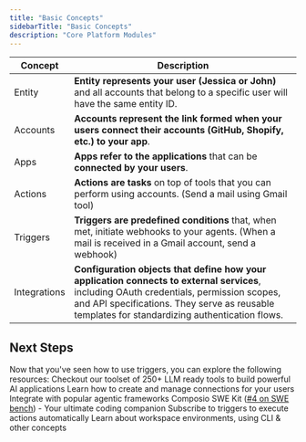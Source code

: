 ```yaml
---
title: "Basic Concepts"
sidebarTitle: "Basic Concepts"
description: "Core Platform Modules"
---
```


| Concept           | Description                                                                                                                                                                                                                                                                                                                                                                                                           |
| ----------------- | -------------------------------------------------------------------------------------------------------------------------------------------------------------------------------------------------------------------------------------------------------------------------- 
| Entity            | **Entity represents your user (Jessica or John)** and all accounts that belong to a specific user will have the same entity ID. 
| Accounts          | **Accounts represent the link formed when your users connect their accounts (GitHub, Shopify, etc.) to your app**. 
| Apps              | **Apps refer to the applications** that can be **connected by your users**. 
| Actions           | **Actions are tasks** on top of tools that you can perform using accounts. (Send a mail using Gmail tool) 
| Triggers          | **Triggers are predefined conditions** that, when met, initiate webhooks to your agents. (When a mail is received in a Gmail account, send a webhook)
| Integrations      | **Configuration objects that define how your application connects to external services**, including OAuth credentials, permission scopes, and API specifications. They serve as reusable templates for standardizing authentication flows.


## Next Steps
Now that you've seen how to use triggers, you can explore the following resources:
<CardGroup cols={2}>
<Card title="Tools" href="../../patterns/tools/what-are-tools">
Checkout our toolset of 250+ LLM ready tools to build powerful AI applications
</Card>
<Card title="Connections" href="../../patterns/Auth/connected_account">
Learn how to create and manage connections for your users
</Card>
<Card title="Compatible Agentic Frameworks" href="/framework/autogen">
Integrate with popular agentic frameworks
</Card>
<Card title="Kits" href="../../swekit/introduction">
Composio SWE Kit ([#4 on SWE bench](https://www.swebench.com)) - Your ultimate coding companion
</Card>
<Card title="Triggers" href="/patterns/triggers/triggers">
Subscribe to triggers to execute actions automatically
</Card>
<Card title="Other Concepts" href="../../introduction/foundations/components/workspace">
Learn about workspace environments, using CLI & other concepts
</Card>
</CardGroup>